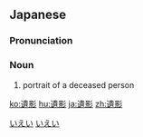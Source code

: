 ==Japanese==
{{ja-kanjitab|い|えい|yomi=o}}

===Pronunciation===
{{ja-pron|いえい|y=o}}

===Noun===
{{ja-noun|いえい}}

# portrait of a deceased person

[[Category:ja:Death|いえい]]
[[Category:ja:Photography|いえい]]

[[ko:遺影]]
[[hu:遺影]]
[[ja:遺影]]
[[zh:遺影]]